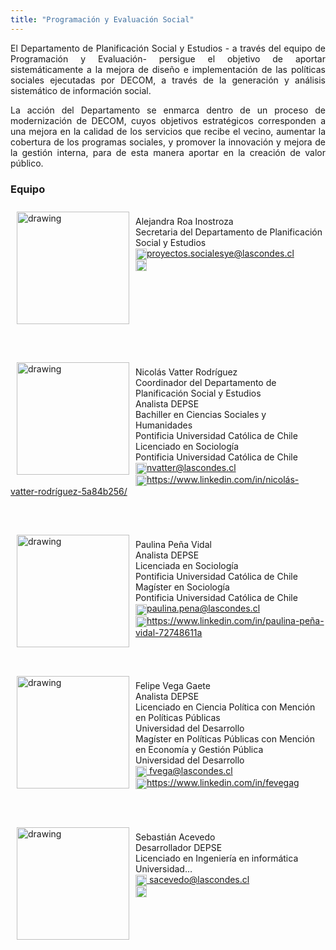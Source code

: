 ```yaml
---
title: "Programación y Evaluación Social"
---
```


<p align="justify">El Departamento de Planificación Social y Estudios - a través del equipo de Programación y Evaluación- persigue el objetivo de aportar sistemáticamente a la mejora de diseño e implementación de las políticas sociales ejecutadas por DECOM, a través de la generación y análisis sistemático de información social.</p>

<p align="justify">La acción del Departamento se enmarca dentro de un proceso de modernización de DECOM, cuyos objetivos estratégicos corresponden a una mejora en la calidad de los servicios que recibe el vecino, aumentar la cobertura de los programas sociales, y promover la innovación y mejora de la gestión interna, para de esta manera aportar en la creación de valor público.</p>

### Equipo


<img style="float:left; margin:10px;" src="/Users/fevegag/OneDrive/Desarrollo website estudios/EstudiosDecom.git.io/images/AleRoa.jpeg" alt="drawing" width="180"/><br>Alejandra Roa Inostroza<br>Secretaria del Departamento de Planificación Social y Estudios<br><img src="/Users/fevegag/OneDrive/Desarrollo website estudios/EstudiosDecom.git.io/images/mail.png" alt="drawing" width="18" align="center"><a href="mailito:proyectos.socialesye@lascondes.cl">proyectos.socialesye@lascondes.cl</a><br><img src="/Users/fevegag/OneDrive/Desarrollo website estudios/EstudiosDecom.git.io/images/lnkdin.png" alt="drawing" width="18" align="center"><a href=""></a></br>
<br>
<br>
<br>
<br>
<br>
<br>
<br>
</br>
<img style="float:left; margin:10px;" src="/Users/fevegag/OneDrive/Desarrollo website estudios/EstudiosDecom.git.io/images/nvatter.jpeg" alt="drawing" width="180"/><br>Nicolás Vatter Rodríguez<br>Coordinador del Departamento de Planificación Social y Estudios<br>Analista DEPSE<br>Bachiller en Ciencias Sociales y Humanidades<br>Pontificia Universidad Católica de Chile<br>Licenciado en Sociología<br>Pontificia Universidad Católica de Chile<br><img src="/Users/fevegag/OneDrive/Desarrollo website estudios/EstudiosDecom.git.io/images/mail.png" alt="drawing" width="18" align="center"><a href="mailito:nvatter@lascondes.cl">nvatter@lascondes.cl</a><br><img src="/Users/fevegag/OneDrive/Desarrollo website estudios/EstudiosDecom.git.io/images/lnkdin.png" alt="drawing" width="18" align="center"><a href="https://www.linkedin.com/in/nicolás-vatter-rodríguez-5a84b256/">https://www.linkedin.com/in/nicolás-vatter-rodríguez-5a84b256/</a> </br>
<br>
<br>
</br>
<img style="float:left; margin:10px;" src="/Users/fevegag/OneDrive/Desarrollo website estudios/EstudiosDecom.git.io/images/ppena.jpeg" alt="drawing" width="180"/><br>Paulina Peña Vidal<br>Analista DEPSE<br>Licenciada en Sociología<br>Pontificia Universidad Católica de Chile<br>Magíster en Sociología<br>Pontificia Universidad Católica de Chile<br><img src="/Users/fevegag/OneDrive/Desarrollo website estudios/EstudiosDecom.git.io/images/mail.png" alt="drawing" width="18" align="center"><a href="mailito:paulina.pena@lascondes.cl">paulina.pena@lascondes.cl</a><br><img src="/Users/fevegag/OneDrive/Desarrollo website estudios/EstudiosDecom.git.io/images/lnkdin.png" alt="drawing" width="18" align="center"><a href="https://www.linkedin.com/in/paulina-peña-vidal-72748611a/">https://www.linkedin.com/in/paulina-peña-vidal-72748611a</a> </br>
<br>
<br>
</br>
<img style="float:left; margin:10px;" src="/Users/fevegag/OneDrive/Desarrollo website estudios/EstudiosDecom.git.io/images/fvega.jpg" alt="drawing" width="180"/><br>Felipe Vega Gaete<br>Analista DEPSE<br>Licenciado en Ciencia Política con Mención en Políticas Públicas<br>Universidad del Desarrollo<br>Magíster en Políticas Públicas con Mención en Economía y Gestión Pública<br>Universidad del Desarrollo<br><img src="/Users/fevegag/OneDrive/Desarrollo website estudios/EstudiosDecom.git.io/images/mail.png" alt="drawing" width="18" align="center"><a href="mailito:fvega@lascondes.cl"> fvega@lascondes.cl</a><br><img src="/Users/fevegag/OneDrive/Desarrollo website estudios/EstudiosDecom.git.io/images/lnkdin.png" alt="drawing" width="18" align="center"><a href="https://www.linkedin.com/in/fevegag">https://www.linkedin.com/in/fevegag</a> 
</br>
<br>
<br>
</br>
<img style="float:left; margin:10px;" src="/Users/fevegag/OneDrive/Desarrollo website estudios/EstudiosDecom.git.io/images/sacevedo.jpeg" alt="drawing" width="180"/><br>Sebastián Acevedo<br>Desarrollador DEPSE<br>Licenciado en Ingeniería en informática<br>Universidad...<br><img src="/Users/fevegag/OneDrive/Desarrollo website estudios/EstudiosDecom.git.io/images/mail.png" alt="drawing" width="18" align="center"><a href="mailito:sacevedo@lascondes.cl"> sacevedo@lascondes.cl</a><br><img src="/Users/fevegag/OneDrive/Desarrollo website estudios/EstudiosDecom.git.io/images/lnkdin.png" alt="drawing" width="18" align="center"><a href=""></a></br>
</br>
<br>
<br>
<br>
<br>
<br>
<br>
</br>




